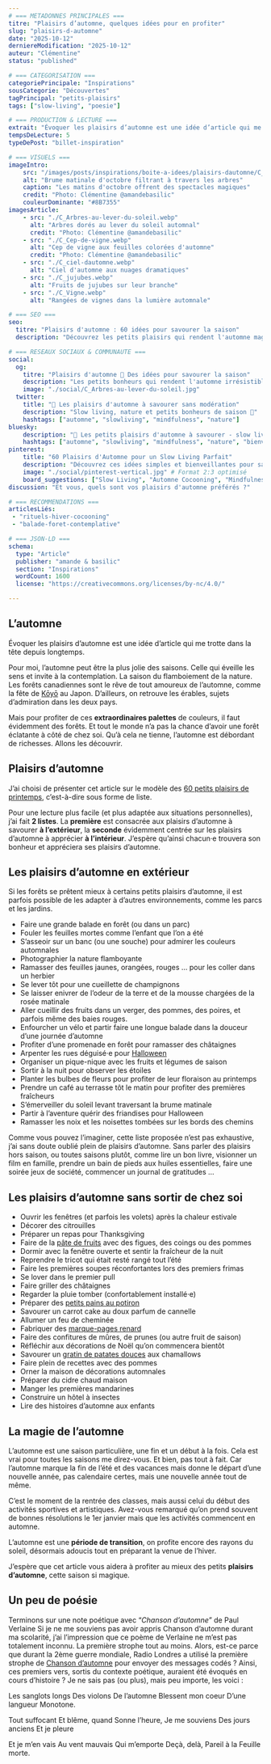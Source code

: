 ```yaml
---
# === METADONNES PRINCIPALES ===
titre: "Plaisirs d’automne, quelques idées pour en profiter"
slug: "plaisirs-d-automne"
date: "2025-10-12"
derniereModification: "2025-10-12"
auteur: "Clémentine"
status: "published"

# === CATEGORISATION ===
categoriePrincipale: "Inspirations"
sousCategorie: "Découvertes"
tagPrincipal: "petits-plaisirs"
tags: ["slow-living", "poesie"]

# === PRODUCTION & LECTURE ===
extrait: "Évoquer les plaisirs d’automne est une idée d’article qui me trotte dans la tête depuis longtemps."
tempsDeLecture: 5
typeDePost: "billet-inspiration"

# === VISUELS ===
imageIntro: 
    src: "/images/posts/inspirations/boite-a-idees/plaisirs-dautomne/C_Brume-doctobre.webp"
    alt: "Brume matinale d'octobre filtrant à travers les arbres"
    caption: "Les matins d'octobre offrent des spectacles magiques"
    credit: "Photo: Clémentine @amandebasilic"
    couleurDominante: "#8B7355"
imagesArticle:
    - src: "./C_Arbres-au-lever-du-soleil.webp"
      alt: "Arbres dorés au lever du soleil automnal"
      credit: "Photo: Clémentine @amandebasilic"
    - src: "./C_Cep-de-vigne.webp"
      alt: "Cep de vigne aux feuilles colorées d'automne"
      credit: "Photo: Clémentine @amandebasilic"
    - src: "./C_ciel-dautomne.webp"
      alt: "Ciel d'automne aux nuages dramatiques"
    - src: "./C_jujubes.webp"
      alt: "Fruits de jujubes sur leur branche"
    - src: "./C_Vigne.webp"
      alt: "Rangées de vignes dans la lumière automnale"

# === SEO ===
seo: 
  titre: "Plaisirs d'automne : 60 idées pour savourer la saison"
  description: "Découvrez les petits plaisirs qui rendent l'automne magique : balades colorées, rituels cocooning, saveurs de saison. Des idées simples pour vivre pleinement cette période."

# === RESEAUX SOCIAUX & COMMUNAUTE ===
social: 
  og:
    titre: "Plaisirs d'automne 🍂 Des idées pour savourer la saison"
    description: "Les petits bonheurs qui rendent l'automne irrésistible ✨"
    image: "./social/C_Arbres-au-lever-du-soleil.jpg"
  twitter:
    title: "🍂 Les plaisirs d'automne à savourer sans modération"
    description: "Slow living, nature et petits bonheurs de saison 🧡"
    hashtags: ["automne", "slowliving", "mindfulness", "nature"]
bluesky:
    description: "🍂 Les petits plaisirs d'automne à savourer - slow living et mindfulness au quotidien"
    hashtags: ["automne", "slowliving", "mindfulness", "nature", "bienveillance"]
pinterest:
    title: "60 Plaisirs d'Automne pour un Slow Living Parfait"
    description: "Découvrez ces idées simples et bienveillantes pour savourer chaque moment de la saison automnale. Rituels, nature, cocooning..."
    image: "./social/pinterest-vertical.jpg" # Format 2:3 optimisé
    board_suggestions: ["Slow Living", "Automne Cocooning", "Mindfulness"]
discussion: "Et vous, quels sont vos plaisirs d'automne préférés ?"

# === RECOMMENDATIONS ===
articlesLiés:
 - "rituels-hiver-cocooning"
 - "balade-foret-contemplative"

# === JSON-LD ===
schema:
  type: "Article"
  publisher: "amande & basilic"
  section: "Inspirations"
  wordCount: 1600
  license: "https://creativecommons.org/licenses/by-nc/4.0/"

---
```



## L’automne
Évoquer les plaisirs d’automne est une idée d’article qui me trotte dans la tête depuis longtemps.

Pour moi, l’automne peut être la plus jolie des saisons. Celle qui éveille les sens et invite à la contemplation. La saison du flamboiement de la nature.
Les forêts canadiennes sont le rêve de tout amoureux de l’automne, comme la fête de [Kōyō](https://fr.wikipedia.org/wiki/K%C5%8Dy%C5%8D) au Japon.
D’ailleurs, on retrouve les érables, sujets d’admiration dans les deux pays.

Mais pour profiter de ces **extraordinaires palettes** de couleurs, il faut évidemment des forêts. Et tout le monde n’a pas la chance d’avoir une forêt éclatante à côté de chez soi.
Qu’à cela ne tienne, l’automne est débordant de richesses. Allons les découvrir.


## Plaisirs d’automne
J’ai choisi de présenter cet article sur le modèle des [60 petits plaisirs de printemps](https://amandebasilic.com/60-plaisirs-printemps/), c’est-à-dire sous forme de liste.

Pour une lecture plus facile (et plus adaptée aux situations personnelles), j’ai fait **2 listes**.
La **première** est consacrée aux plaisirs d’automne à savourer **à l’extérieur**, la **seconde** évidemment centrée sur les plaisirs d’automne à apprécier **à l’intérieur**.
J’espère qu’ainsi chacun·e trouvera son bonheur et appréciera ses plaisirs d’automne.

## Les plaisirs d’automne en extérieur
Si les forêts se prêtent mieux à certains petits plaisirs d’automne, il est parfois possible de les adapter à d’autres environnements, comme les parcs et les jardins.

- Faire une grande balade en forêt (ou dans un parc)
- Fouler les feuilles mortes comme l’enfant que l’on a été
- S’asseoir sur un banc (ou une souche) pour admirer les couleurs automnales
- Photographier la nature flamboyante
- Ramasser des feuilles jaunes, orangées, rouges … pour les coller dans un herbier
- Se lever tôt pour une cueillette de champignons
- Se laisser enivrer de l’odeur de la terre et de la mousse chargées de la rosée matinale
- Aller cueillir des fruits dans un verger, des pommes, des poires, et parfois même des baies rouges.
- Enfourcher un vélo et partir faire une longue balade dans la douceur d’une journée d’automne
- Profiter d’une promenade en forêt pour ramasser des châtaignes
- Arpenter les rues déguisé·e pour [Halloween](https://www.nationalgeographic.fr/histoire/2020/10/halloween-entre-histoires-et-mythes)
- Organiser un pique-nique avec les fruits et légumes de saison
- Sortir à la nuit pour observer les étoiles
- Planter les bulbes de fleurs pour profiter de leur floraison au printemps
- Prendre un café au terrasse tôt le matin pour profiter des premières fraîcheurs
- S’émerveiller du soleil levant traversant la brume matinale
- Partir à l’aventure quérir des friandises pour Halloween
- Ramasser les noix et les noisettes tombées sur les bords des chemins

Comme vous pouvez l’imaginer, cette liste proposée n’est pas exhaustive, j’ai sans doute oublié plein de plaisirs d’automne.
Sans parler des plaisirs hors saison, ou toutes saisons plutôt, comme lire un bon livre, visionner un film en famille, prendre un bain de pieds aux huiles essentielles, faire une soirée jeux de société, commencer un journal de gratitudes …

## Les plaisirs d’automne sans sortir de chez soi

-  Ouvrir les fenêtres (et parfois les volets) après la chaleur estivale
- Décorer des citrouilles
- Préparer un repas pour Thanksgiving
- Faire de la [pâte de fruits](https://amandebasilic.com/pate-de-fruits-figues/) avec des figues, des coings ou des pommes
- Dormir avec la fenêtre ouverte et sentir la fraîcheur de la nuit
- Reprendre le tricot qui était resté rangé tout l’été
- Faire les premières soupes réconfortantes lors des premiers frimas
- Se lover dans le premier pull
- Faire griller des châtaignes
- Regarder la pluie tomber (confortablement installé·e)
- Préparer des [petits pains au potiron](https://amandebasilic.com/petits-pains-a-la-courge/)
- Savourer un carrot cake au doux parfum de cannelle
- Allumer un feu de cheminée
- Fabriquer des [marque-pages renard](https://amandebasilic.com/marque-page/)
- Faire des confitures de mûres, de prunes (ou autre fruit de saison)
- Réfléchir aux décorations de Noël qu’on commencera bientôt
- Savourer un [gratin de patates douces](https://amandebasilic.com/gratin-patates-douces-guimauve/) aux chamallows
- Faire plein de recettes avec des pommes
- Orner la maison de décorations automnales
- Préparer du cidre chaud maison
- Manger les premières mandarines
- Construire un hôtel à insectes
- Lire des histoires d’automne aux enfants

## La magie de l’automne

L’automne est une saison particulière, une fin et un début à la fois. Cela est vrai pour toutes les saisons me direz-vous. Et bien, pas tout à fait.
Car l’automne marque la fin de l’été et des vacances mais donne le départ d’une nouvelle année, pas calendaire certes, mais une nouvelle année tout de même.

C’est le moment de la rentrée des classes, mais aussi celui du début des activités sportives et artistiques. Avez-vous remarqué qu’on prend souvent de bonnes résolutions le 1er janvier mais que les activités commencent en automne.

L’automne est une **période de transition**, on profite encore des rayons du soleil, désormais adoucis tout en préparant la venue de l’hiver.

J’espère que cet article vous aidera à profiter au mieux des petits **plaisirs d’automne**, cette saison si magique.

## Un peu de poésie

Terminons sur une note poétique avec “*Chanson d’automne*” de Paul Verlaine
Si je ne me souviens pas avoir appris Chanson d’automne durant ma scolarité, j’ai l’impression que ce poème de Verlaine ne m’est pas totalement inconnu. La première strophe tout au moins.
Alors, est-ce parce que durant la 2ème guerre mondiale, Radio Londres a utilisé la première strophe de [Chanson d’automne](https://fr.wikipedia.org/wiki/Chanson_d%27automne) pour envoyer des messages codés ?
Ainsi, ces premiers vers, sortis du contexte poétique, auraient été évoqués en cours d’histoire ? Je ne sais pas (ou plus), mais peu importe, les voici :

Les sanglots longs
Des violons
De l’automne
Blessent mon coeur
D’une langueur
Monotone.

Tout suffocant
Et blême, quand
Sonne l’heure,
Je me souviens
Des jours anciens
Et je pleure

Et je m’en vais
Au vent mauvais
Qui m’emporte
Deçà, delà,
Pareil à la
Feuille morte.
